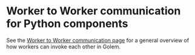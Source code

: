 
# Worker to Worker communication for Python components

See the [Worker to Worker communication page](/docs/concepts/worker-to-worker-communication.mdx) for a general overview of how workers can invoke each other in Golem.
